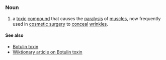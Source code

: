=={{En}}==
===Noun===
# a [[toxic]] [[compound]] that causes the [[paralysis]] of [[muscle]]s, now frequently used in [[cosmetic surgery]] to [[conceal]] [[wrinkle]]s.

====See also====
* [[Botulin toxin]]
*[[w:Botulin toxinox|Wiktionary article on Botulin toxin]]